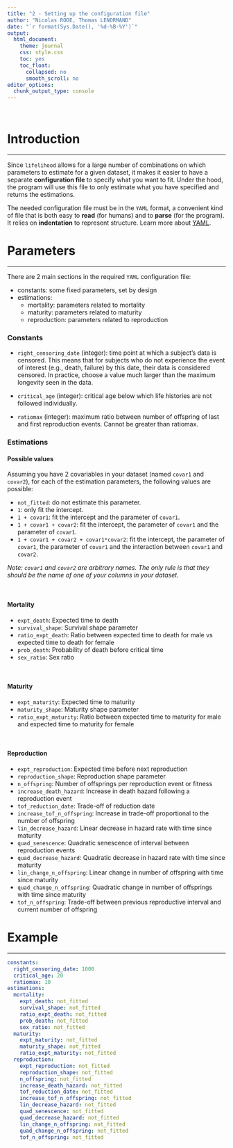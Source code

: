 ```yaml
---
title: "2 - Setting up the configuration file"
author: "Nicolas RODE, Thomas LENORMAND"
date: "`r format(Sys.Date(), '%d-%B-%Y')`"
output: 
  html_document:
    theme: journal
    css: style.css
    toc: yes
    toc_float:
      collapsed: no
      smooth_scroll: no
editor_options: 
  chunk_output_type: console
---
```


<br>

# Introduction
***

Since `lifelihood` allows for a large number of combinations on which parameters to estimate for a given dataset, it makes it easier to have a separate **configuration file** to specify what you want to fit. Under the hood, the program will use this file to only estimate what you have specified and returns the estimations.

The needed configuration file must be in the `YAML` format, a convenient kind of file that is both easy to **read** (for humans) and to **parse** (for the program). It relies on **indentation** to represent structure. Learn more about [YAML](https://en.wikipedia.org/wiki/YAML).


# Parameters
***

There are 2 main sections in the required `YAML` configuration file:

- constants: some fixed parameters, set by design
- estimations:
  - mortality: parameters related to mortality
  - maturity: parameters related to maturity
  - reproduction: parameters related to reproduction

### Constants

- `right_censoring_date` (integer): time point at which a subject's data is censored. This means that for subjects who do not experience the event of interest (e.g., death, failure) by this date, their data is considered censored. In practice, choose a value much larger than the maximum longevity seen in the data.

- `critical_age` (integer): critical age below which life histories are not followed individually.

- `ratiomax` (integer): maximum ratio between number of offspring of last and first reproduction events. Cannot be greater than ratiomax.


### Estimations

#### Possible values

Assuming you have 2 covariables in your dataset (named `covar1` and `covar2`), for each of the estimation parameters, the following values are possible:

- `not_fitted`: do not estimate this parameter.
- `1`: only fit the intercept.
- `1 + covar1`: fit the intercept and the parameter of `covar1`.
- `1 + covar1 + covar2`: fit the intercept, the parameter of `covar1` and the parameter of `covar1`.
- `1 + covar1 + covar2 + covar1*covar2`: fit the intercept, the parameter of `covar1`, the parameter of `covar1` and the interaction between `covar1` and `covar2`.

_Note: `covar1` and `covar2` are arbitrary names. The only rule is that they should be the name of one of your columns in your dataset._

<br>

#### Mortality

- `expt_death`: Expected time to death
- `survival_shape`: Survival shape parameter
- `ratio_expt_death`: Ratio between expected time to death for male vs expected time to death for female
- `prob_death`: Probability of death before critical time
- `sex_ratio`: Sex ratio

<br>

#### Maturity

- `expt_maturity`: Expected time to maturity
- `maturity_shape`: Maturity shape parameter
- `ratio_expt_maturity`: Ratio between expected time to maturity for male and expected time to maturity for female

<br>

#### Reproduction

- `expt_reproduction`: Expected time before next reproduction
- `reproduction_shape`: Reproduction shape parameter
- `n_offspring`: Number of offsprings per reproduction event or fitness
- `increase_death_hazard`: Increase in death hazard following a reproduction event
- `tof_reduction_date`: Trade-off of reduction date
- `increase_tof_n_offspring`: Increase in trade-off proportional to the number of offspring
- `lin_decrease_hazard`: Linear decrease in hazard rate with time since maturity
- `quad_senescence`: Quadratic senescence of interval between reproduction events
- `quad_decrease_hazard`: Quadratic decrease in hazard rate with time since maturity
- `lin_change_n_offspring`: Linear change in number of offspring with time since maturity
- `quad_change_n_offspring`: Quadratic change in number of offsprings with time since maturity
- `tof_n_offspring`: Trade-off between previous reproductive interval and current number of offspring




# Example
***

```yaml
constants:
  right_censoring_date: 1000
  critical_age: 20
  ratiomax: 10
estimations:
  mortality:
    expt_death: not_fitted
    survival_shape: not_fitted
    ratio_expt_death: not_fitted
    prob_death: not_fitted
    sex_ratio: not_fitted
  maturity:
    expt_maturity: not_fitted
    maturity_shape: not_fitted
    ratio_expt_maturity: not_fitted
  reproduction:
    expt_reproduction: not_fitted
    reproduction_shape: not_fitted
    n_offspring: not_fitted
    increase_death_hazard: not_fitted
    tof_reduction_date: not_fitted
    increase_tof_n_offspring: not_fitted
    lin_decrease_hazard: not_fitted
    quad_senescence: not_fitted
    quad_decrease_hazard: not_fitted
    lin_change_n_offspring: not_fitted
    quad_change_n_offspring: not_fitted
    tof_n_offspring: not_fitted
```